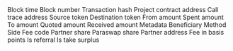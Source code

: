 <ParamField path="blockTime">
Block time
</ParamField>
<ParamField path="blockNumber">
Block number
</ParamField>
<ParamField path="txHash">
Transaction hash
</ParamField>
<ParamField path="projectContractAddress">
Project contract address
</ParamField>
<ParamField path="callTraceAddress">
Call trace address
</ParamField>
<ParamField path="srcToken">
Source token
</ParamField>
<ParamField path="destToken">
Destination token
</ParamField>
<ParamField path="fromAmount">
From amount
</ParamField>
<ParamField path="spentAmount">
Spent amount
</ParamField>
<ParamField path="toAmount">
To amount
</ParamField>
<ParamField path="quotedAmount">
Quoted amount
</ParamField>
<ParamField path="receivedAmount">
Received amount
</ParamField>
<ParamField path="metadata">
Metadata
</ParamField>
<ParamField path="beneficiary">
Beneficiary
</ParamField>
<ParamField path="method">
Method
</ParamField>
<ParamField path="side">
Side
</ParamField>
<ParamField path="feeCode">
Fee code
</ParamField>
<ParamField path="partnerShare">
Partner share
</ParamField>
<ParamField path="paraswapShare">
Paraswap share
</ParamField>
<ParamField path="partnerAddress">
Partner address
</ParamField>
<ParamField path="feeBps">
Fee in basis points
</ParamField>
<ParamField path="isReferral">
Is referral
</ParamField>
<ParamField path="isTakeSurplus">
Is take surplus
</ParamField>
